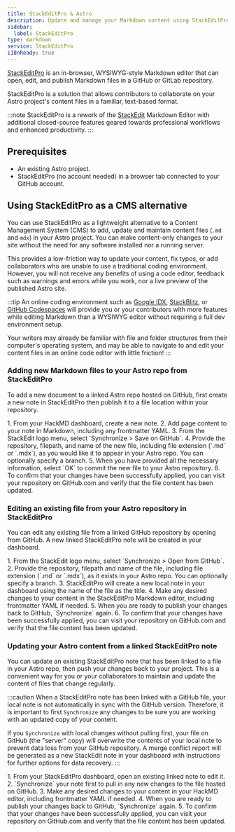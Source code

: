 ```yaml
---
title: StackEditPro & Astro
description: Update and manage your Markdown content using StackEditPro
sidebar:
  label: StackEditPro
type: markdown
service: StackEditPro
i18nReady: true
---
```


[StackEditPro](https://stackeditpro.io/) is an in-browser, WYSIWYG-style Markdown editor that can open, edit, and publish Markdown files in a GitHub or GitLab repository.

StackEditPro is a solution that allows contributors to collaborate on your Astro project's content files in a familiar, text-based format.

:::note
StackEditPro is a rework of the [StackEdit](https://stackedit.io/) Markdown Editor with additional closed-source features geared towards professional workflows and enhanced productivity.
:::

## Prerequisites

- An existing Astro project.
- StackEditPro (no account needed) in a browser tab connected to your GitHub account.

## Using StackEditPro as a CMS alternative

You can use StackEditPro as a lightweight alternative to a Content Management System (CMS) to add, update and maintain content files (`.md` and `mdx`) in your Astro project. You can make content-only changes to your site without the need for any software installed nor a running server.

This provides a low-friction way to update your content, fix typos, or add collaborators who are unable to use a traditional coding environment. However, you will not receive any benefits of using a code editor, feedback such as warnings and errors while you work, nor a live preview of the published Astro site.

:::tip 
An online coding environment such as [Google IDX](https://idx.dev), [StackBlitz](https://stackblitz.com), or [GitHub Codespaces](https://github.dev) will provide you or your contributors with more features while editing Markdown than a WYSIWYG editor without requiring a full dev environment setup.

Your writers may already be familiar with file and folder structures from their computer's operating system, and may be able to navigate to and edit your content files in an online code editor with little friction!
:::

### Adding new Markdown files to your Astro repo from StackEditPro

To add a new document to a linked Astro repo hosted on GitHub, first create a new note in StackEditPro then publish it to a file location within your repository. 

<Steps>
1. From your HackMD dashboard, create a new note.
2. Add page content to your note in Markdown, including any frontmatter YAML.
3. From the StackEdit logo menu, select `Synchronize > Save on GitHub`.
4. Provide the repository, filepath, and name of the new file, including file extension (`.md` or `.mdx`), as you would like it to appear in your Astro repo. You can optionally specify a branch.
5. When you have provided all the necessary information, select `OK` to commit the new file to your Astro repository.
6. To confirm that your changes have been successfully applied, you can visit your repository on GitHub.com and verify that the file content has been updated.
</Steps>

### Editing an existing file from your Astro repository in StackEditPro

You can edit any existing file from a linked GitHub repository by opening from GitHub. A new linked StackEditPro note will be created in your dashboard.

<Steps>
1. From the StackEdit logo menu, select `Synchronize > Open from GitHub`.
2. Provide the repository, filepath and name of the file, including file extension (`.md` or `.mdx`), as it exists in your Astro repo. You can optionally specify a branch.
3. StackEditPro will create a new local note in your dashboard using the name of the file as the title.
4. Make any desired changes to your content in the StackEditPro Markdown editor, including frontmatter YAML if needed.
5. When you are ready to publish your changes back to GitHub, `Synchronize` again.
6. To confirm that your changes have been successfully applied, you can visit your repository on GitHub.com and verify that the file content has been updated.
</Steps>

### Updating your Astro content from a linked StackEditPro note

You can update an existing StackEditPro note that has been linked to a file in your Astro repo, then push your changes back to your project. This is a convenient way for you or your collaborators to maintain and update the content of files that change regularly.

:::caution
When a StackEditPro note has been linked with a GitHub file, your local note is not automatically in sync with the GitHub version. Therefore, it is important to first `Synchronize` any changes to be sure you are working with an updated copy of your content.

If you `Synchronize` with local changes without pulling first, your file on GitHub (the "server" copy) will overwrite the contents of your local note to prevent data loss from your GitHub repository. A merge conflict report will be generated as a new StackEdit note in your dashboard with instructions for further options for data recovery.
:::

<Steps>
1. From your StackEditPro dashboard, open an existing linked note to edit it.
2. `Synchronize` your note first to pull in any new changes to the file hosted on GitHub.
3. Make any desired changes to your content in your HackMD editor, including frontmatter YAML if needed.
4. When you are ready to publish your changes back to GitHub, `Synchronize` again.
5. To confirm that your changes have been successfully applied, you can visit your repository on GitHub.com and verify that the file content has been updated.
</Steps>
